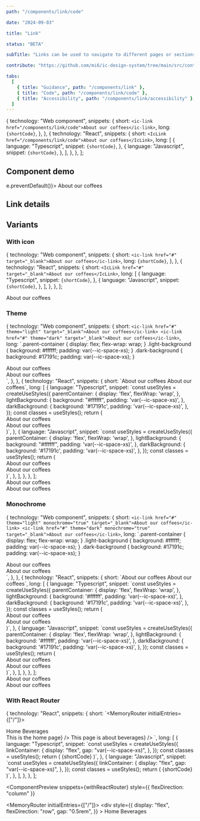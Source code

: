 ```yaml
---
path: "/components/link/code"

date: "2024-09-03"

title: "Link"

status: "BETA"

subTitle: "Links can be used to navigate to different pages or sections of a page."

contribute: "https://github.com/mi6/ic-design-system/tree/main/src/content/structured/components/link"

tabs:
  [
    { title: "Guidance", path: "/components/link" },
    { title: "Code", path: "/components/link/code" },
    { title: "Accessibility", path: "/components/link/accessibility" },
  ]
---
```




  {
    technology: "Web component",
    snippets: {
      short: `<ic-link href="/components/link/code">About our coffees</ic-link>`,
      long: `{shortCode}`,
    },
  },
  {
    technology: "React",
    snippets: {
      short: `<IcLink href="/components/link/code">About our coffees</IcLink>`,
      long: [
        {
          language: "Typescript",
          snippet: `{shortCode}`,
        },
        {
          language: "Javascript",
          snippet: `{shortCode}`,
        },
      ],
    },
  },
];

## Component demo

<ComponentPreview snippets={snippets}>
  <IcLink href="#" onClick={(e) => e.preventDefault()}>
    About our coffees
  </IcLink>
</ComponentPreview>

## Link details

<ComponentDetails component="ic-link" />

## Variants

### With icon

  {
    technology: "Web component",
    snippets: {
      short: `<ic-link href="#" target="_blank">About our coffees</ic-link>`,
      long: `{shortCode}`,
    },
  },
  {
    technology: "React",
    snippets: {
      short: `<IcLink href="#" target="_blank">About our coffees</IcLink>`,
      long: [
        {
          language: "Typescript",
          snippet: `{shortCode}`,
        },
        {
          language: "Javascript",
          snippet: `{shortCode}`,
        },
      ],
    },
  },
];

<ComponentPreview snippets={snippetsIcon}>
  <IcLink href="/" target="_blank">
    About our coffees
  </IcLink>
</ComponentPreview>

### Theme

  {
    technology: "Web component",
    snippets: {
      short: `<ic-link href="#" theme="light" target="_blank">About our coffees</ic-link>
<ic-link href="#" theme="dark" target="_blank">About our coffees</ic-link>`,
      long: `.parent-container {
    display: flex;
    flex-wrap: wrap;
  }
  .light-background {
    background: #ffffff;
    padding: var(--ic-space-xs);
  }
  .dark-background {
    background: #17191c;
    padding: var(--ic-space-xs);
  }
</style>
<body>
  <div class="parent-container">
    <div class="light-background">
      <ic-link href="#" theme="light" target="_blank">
        About our coffees
      </ic-link>
    </div>
    <div class="dark-background">
      <ic-link href="#" theme="dark" target="_blank">
        About our coffees
      </ic-link>
    </div>
  </div>`,
    },
  },
  {
    technology: "React",
    snippets: {
      short: `<IcLink href="#" theme="light" target="_blank">About our coffees</IcLink>
<IcLink href="#" theme="dark" target="_blank">About our coffees</IcLink>`,
      long: [
        {
          language: "Typescript",
          snippet: `const useStyles = createUseStyles({
  parentContainer: {
    display: 'flex',
    flexWrap: 'wrap',
  },
  lightBackground: {
    background: "#ffffff",
    padding: 'var(--ic-space-xs)',
  },
  darkBackground: {
    background: '#17191c',
    padding: 'var(--ic-space-xs)',
  },
});
const classes = useStyles();
return (
  <div className={classes.parentContainer}>
    <div className={classes.lightBackground}>
      <IcLink href="/" theme="light" target="_blank">
        About our coffees
      </IcLink>
    </div>
    <div className={classes.darkBackground}>
      <IcLink href="#" theme="dark" target="_blank">
        About our coffees
      </IcLink>
    </div>
  </div>
)`,
        },
        {
          language: "Javascript",
          snippet: `const useStyles = createUseStyles({
  parentContainer: {
    display: 'flex',
    flexWrap: 'wrap',
  },
  lightBackground: {
    background: "#ffffff",
    padding: 'var(--ic-space-xs)',
  },
  darkBackground: {
    background: '#17191c',
    padding: 'var(--ic-space-xs)',
  },
});
const classes = useStyles();
return (
  <div className={classes.parentContainer}>
    <div className={classes.lightBackground}>
      <IcLink href="/" theme="light" target="_blank">
        About our coffees
      </IcLink>
    </div>
    <div className={classes.darkBackground}>
      <IcLink href="#" theme="dark" target="_blank">
        About our coffees
      </IcLink>
    </div>
  </div>
)`,
        },
      ],
    },
  },
];

<ComponentPreview snippets={snippetsTheme}>
  <div
    style={{
      background: "#ffffff",
      padding: "0.5rem",
    }}
  >
    <IcLink href="/" theme="light" target="_blank">
      About our coffees
    </IcLink>
  </div>
  <div
    style={{
      background: "#17191c",
      padding: "0.5rem",
    }}
  >
    <IcLink href="/" theme="dark" target="_blank">
      About our coffees
    </IcLink>
  </div>
</ComponentPreview>

### Monochrome

  {
    technology: "Web component",
    snippets: {
      short: `<ic-link href="#" theme="light" monochrome="true" target="_blank">About our coffees</ic-link>
<ic-link href="#" theme="dark" monochrome="true" target="_blank">About our coffees</ic-link>`,
      long: `.parent-container {
    display: flex;
    flex-wrap: wrap;
  }
  .light-background {
    background: #ffffff;
    padding: var(--ic-space-xs);
  }
  .dark-background {
    background: #17191c;
    padding: var(--ic-space-xs);
  }
</style>
<body>
  <div class="parent-container">
    <div class="light-background">
      <ic-link href="#" theme="light" monochrome="true" target="_blank">
        About our coffees
      </ic-link>
    </div>
    <div class="dark-background">
      <ic-link href="#" theme="dark" monochrome="true" target="_blank">
        About our coffees
      </ic-link>
    </div>
  </div>`,
    },
  },
  {
    technology: "React",
    snippets: {
      short: `<IcLink href="#" theme="light" monochrome target="_blank">About our coffees</IcLink>
<IcLink href="#" theme="dark" monochrome target="_blank">About our coffees</IcLink>`,
      long: [
        {
          language: "Typescript",
          snippet: `const useStyles = createUseStyles({
  parentContainer: {
    display: 'flex',
    flexWrap: 'wrap',
  },
  lightBackground: {
    background: '#ffffff',
    padding: 'var(--ic-space-xs)',
  },
  darkBackground: {
    background: '#17191c',
    padding: 'var(--ic-space-xs)',
  },
});
const classes = useStyles();
return (
  <div className={classes.parentContainer}>
    <div className={classes.lightBackground}>
      <IcLink href="/" theme="light" monochrome target="_blank">
        About our coffees
      </IcLink>
    </div>
    <div className={classes.darkBackground}>
      <IcLink href="#" theme="dark" monochrome target="_blank">
        About our coffees
      </IcLink>
    </div>
  </div>
)`,
        },
        {
          language: "Javascript",
          snippet: `const useStyles = createUseStyles({
  parentContainer: {
    display: 'flex',
    flexWrap: 'wrap',
  },
  lightBackground: {
    background: '#ffffff',
    padding: 'var(--ic-space-xs)',
  },
  darkBackground: {
    background: '#17191c',
    padding: 'var(--ic-space-xs)',
  },
});
const classes = useStyles();
return (
  <div className={classes.parentContainer}>
    <div className={classes.lightBackground}>
      <IcLink href="/" theme="light" monochrome target="_blank">
        About our coffees
      </IcLink>
    </div>
    <div className={classes.darkBackground}>
      <IcLink href="#" theme="dark" monochrome target="_blank">
        About our coffees
      </IcLink>
    </div>
  </div>
)`,
        },
      ],
    },
  },
];

<ComponentPreview snippets={snippetsLightDark}>
  <div
    style={{
      background: "#ffffff",
      padding: "0.5rem",
    }}
  >
    <IcLink href="/" theme="light" monochrome target="_blank">
      About our coffees
    </IcLink>
  </div>
  <div
    style={{
      background: "#17191c",
      padding: "0.5rem",
    }}
  >
    <IcLink href="/" theme="dark" monochrome target="_blank">
      About our coffees
    </IcLink>
  </div>
</ComponentPreview>

### With React Router

  {
    technology: "React",
    snippets: {
      short: `<MemoryRouter initialEntries={["/"]}>
  <div className={classes.linkContainer}>
    <IcLink>
      <NavLink to="/" slot="router-item">Home</NavLink>
    </IcLink>
    <IcLink>
      <NavLink to="/daily-tippers" slot="router-item">Beverages</NavLink>
    </IcLink>
  </div>
  <IcSectionContainer>
    <Routes>
      <Route path="/" element={<IcTypography>This is the home page</IcTypography>} />
      <Route path="/daily-tippers" element={<IcTypography>This page is about beverages</IcTypography>} />
    </Routes>
  </IcSectionContainer>
</MemoryRouter>`,
      long: [
        {
          language: "Typescript",
          snippet: `const useStyles = createUseStyles({
  linkContainer: {
    display: "flex",
    gap: "var(--ic-space-xs)",
  },
});
const classes = useStyles();
return (
  {shortCode}
)`,
        },
        {
          language: "Javascript",
          snippet: `const useStyles = createUseStyles({
  linkContainer: {
    display: "flex",
    gap: "var(--ic-space-xs)",
  },
});
const classes = useStyles();
return (
  {shortCode}
)`,
        },
      ],
    },
  },
];

<ComponentPreview
  snippets={withReactRouter}
  style={{ flexDirection: "column" }}
>
  <MemoryRouter initialEntries={["/"]}>
    <div
      style={{
        display: "flex",
        flexDirection: "row",
        gap: "0.5rem",
      }}
    >
      <IcLink>
        <NavLink to="/" slot="router-item">
          Home
        </NavLink>
      </IcLink>
      <IcLink>
        <NavLink to="/daily-tippers" slot="router-item">
          Beverages
        </NavLink>
      </IcLink>
    </div>
  </MemoryRouter>
</ComponentPreview>
